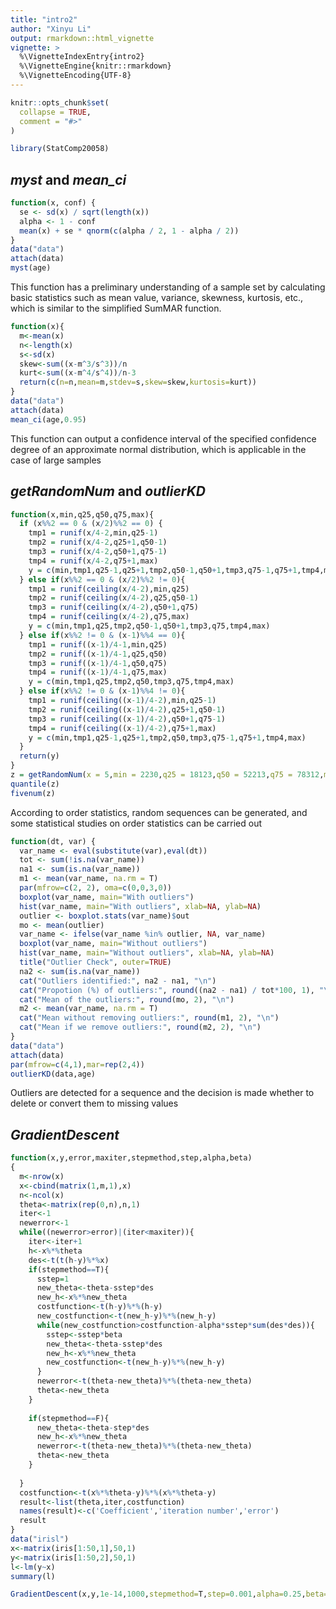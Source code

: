 ---
title: "intro2"
author: "Xinyu Li"
output: rmarkdown::html_vignette
vignette: >
  %\VignetteIndexEntry{intro2}
  %\VignetteEngine{knitr::rmarkdown}
  %\VignetteEncoding{UTF-8}
---

```{r, include = FALSE}
knitr::opts_chunk$set(
  collapse = TRUE,
  comment = "#>"
)
```

```{r setup}
library(StatComp20058)
```

##  _myst_  and  _mean_ci_

```{r message=FALSE}
function(x, conf) {
  se <- sd(x) / sqrt(length(x))
  alpha <- 1 - conf
  mean(x) + se * qnorm(c(alpha / 2, 1 - alpha / 2))
}
data("data")
attach(data)
myst(age)
```
This function has a preliminary understanding of a sample set by calculating basic statistics such as mean value, variance, skewness, kurtosis, etc., which is similar to the simplified SumMAR function.



```{r message=FALSE, warning=FALSE}
function(x){
  m<-mean(x)
  n<-length(x)
  s<-sd(x)
  skew<-sum((x-m^3/s^3))/n
  kurt<-sum((x-m^4/s^4))/n-3
  return(c(n=n,mean=m,stdev=s,skew=skew,kurtosis=kurt))
}
data("data")
attach(data)
mean_ci(age,0.95)
```
This function can output a confidence interval of the specified confidence degree of an approximate normal distribution, which is applicable in the case of large samples

## _getRandomNum_ and _outlierKD_

```{r}
function(x,min,q25,q50,q75,max){
  if (x%%2 == 0 & (x/2)%%2 == 0) {
    tmp1 = runif(x/4-2,min,q25-1)
    tmp2 = runif(x/4-2,q25+1,q50-1)
    tmp3 = runif(x/4-2,q50+1,q75-1)
    tmp4 = runif(x/4-2,q75+1,max)
    y = c(min,tmp1,q25-1,q25+1,tmp2,q50-1,q50+1,tmp3,q75-1,q75+1,tmp4,max)
  } else if(x%%2 == 0 & (x/2)%%2 != 0){
    tmp1 = runif(ceiling(x/4-2),min,q25)
    tmp2 = runif(ceiling(x/4-2),q25,q50-1)
    tmp3 = runif(ceiling(x/4-2),q50+1,q75)
    tmp4 = runif(ceiling(x/4-2),q75,max)
    y = c(min,tmp1,q25,tmp2,q50-1,q50+1,tmp3,q75,tmp4,max)
  } else if(x%%2 != 0 & (x-1)%%4 == 0){
    tmp1 = runif((x-1)/4-1,min,q25)
    tmp2 = runif((x-1)/4-1,q25,q50)
    tmp3 = runif((x-1)/4-1,q50,q75)
    tmp4 = runif((x-1)/4-1,q75,max)
    y = c(min,tmp1,q25,tmp2,q50,tmp3,q75,tmp4,max)
  } else if(x%%2 != 0 & (x-1)%%4 != 0){
    tmp1 = runif(ceiling((x-1)/4-2),min,q25-1)
    tmp2 = runif(ceiling((x-1)/4-2),q25+1,q50-1)
    tmp3 = runif(ceiling((x-1)/4-2),q50+1,q75-1)
    tmp4 = runif(ceiling((x-1)/4-2),q75+1,max)
    y = c(min,tmp1,q25-1,q25+1,tmp2,q50,tmp3,q75-1,q75+1,tmp4,max)
  }
  return(y)
}
z = getRandomNum(x = 5,min = 2230,q25 = 18123,q50 = 52213,q75 = 78312,max = 234234123)
quantile(z)
fivenum(z)
```

According to order statistics, random sequences can be generated, and some statistical studies on order statistics can be carried out


```{r message=FALSE}
function(dt, var) {
  var_name <- eval(substitute(var),eval(dt))
  tot <- sum(!is.na(var_name))
  na1 <- sum(is.na(var_name))
  m1 <- mean(var_name, na.rm = T)
  par(mfrow=c(2, 2), oma=c(0,0,3,0))
  boxplot(var_name, main="With outliers")
  hist(var_name, main="With outliers", xlab=NA, ylab=NA)
  outlier <- boxplot.stats(var_name)$out
  mo <- mean(outlier)
  var_name <- ifelse(var_name %in% outlier, NA, var_name)
  boxplot(var_name, main="Without outliers")
  hist(var_name, main="Without outliers", xlab=NA, ylab=NA)
  title("Outlier Check", outer=TRUE)
  na2 <- sum(is.na(var_name))
  cat("Outliers identified:", na2 - na1, "\n")
  cat("Propotion (%) of outliers:", round((na2 - na1) / tot*100, 1), "\n")
  cat("Mean of the outliers:", round(mo, 2), "\n")
  m2 <- mean(var_name, na.rm = T)
  cat("Mean without removing outliers:", round(m1, 2), "\n")
  cat("Mean if we remove outliers:", round(m2, 2), "\n")
}
data("data")
attach(data)
par(mfrow=c(4,1),mar=rep(2,4))
outlierKD(data,age)
```

Outliers are detected for a sequence and the decision is made whether to delete or convert them to missing values

## _GradientDescent_
```{r}
function(x,y,error,maxiter,stepmethod,step,alpha,beta)
{
  m<-nrow(x)
  x<-cbind(matrix(1,m,1),x)
  n<-ncol(x)
  theta<-matrix(rep(0,n),n,1)  
  iter<-1
  newerror<-1
  while((newerror>error)|(iter<maxiter)){
    iter<-iter+1
    h<-x%*%theta  
    des<-t(t(h-y)%*%x)  
    if(stepmethod==T){
      sstep=1
      new_theta<-theta-sstep*des
      new_h<-x%*%new_theta
      costfunction<-t(h-y)%*%(h-y)  
      new_costfunction<-t(new_h-y)%*%(new_h-y)
      while(new_costfunction>costfunction-alpha*sstep*sum(des*des)){
        sstep<-sstep*beta
        new_theta<-theta-sstep*des
        new_h<-x%*%new_theta
        new_costfunction<-t(new_h-y)%*%(new_h-y)  
      }
      newerror<-t(theta-new_theta)%*%(theta-new_theta)       
      theta<-new_theta     
    }
    
    if(stepmethod==F){        
      new_theta<-theta-step*des
      new_h<-x%*%new_theta
      newerror<-t(theta-new_theta)%*%(theta-new_theta)
      theta<-new_theta 
    }
    
  }
  costfunction<-t(x%*%theta-y)%*%(x%*%theta-y)
  result<-list(theta,iter,costfunction)
  names(result)<-c('Coefficient','iteration number','error')
  result
}
data("irisl")
x<-matrix(iris[1:50,1],50,1)
y<-matrix(iris[1:50,2],50,1)
l<-lm(y~x)
summary(l)
```

```{r}
GradientDescent(x,y,1e-14,1000,stepmethod=T,step=0.001,alpha=0.25,beta=0.8)
```


